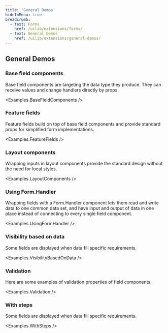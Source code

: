 ```yaml
---
title: 'General Demos'
hideInMenu: true
breadcrumb:
  - text: Forms
    href: /uilib/extensions/forms/
  - text: General Demos
    href: /uilib/extensions/general-demos/
---
```



## General Demos

### Base field components

Base field components are targeting the data type they produce. They can
receive values and change handlers directly by props.

<Examples.BaseFieldComponents />

### Feature fields

Feature fields build on top of base field components and provide standard
props for simplified form implementations.

<Examples.FeatureFields />

### Layout components

Wrapping inputs in layout components provide the standard design without
the need for local styles.

<Examples.LayoutComponents />

### Using Form.Handler

Wrapping fields with a Form.Handler component lets them read and
write data to one common data set, and have input and output of data in
one place instead of connecting to every single field component.

<Examples.UsingFormHandler />

### Visibility based on data

Some fields are displayed when data fill specific requirements.

<Examples.VisibilityBasedOnData />

### Validation

Here are some examples of validation properties of field components.

<Examples.Validation />

### With steps

Some fields are displayed when data fill specific requirements.

<Examples.WithSteps />
